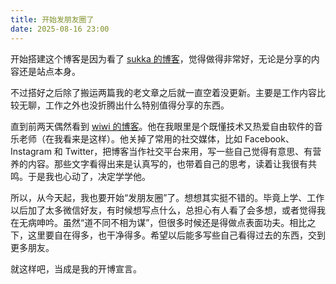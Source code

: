 ```yaml
---
title: 开始发朋友圈了
date: 2025-08-16 23:00
---
```


开始搭建这个博客是因为看了 [sukka 的博客](https://skk.moe/)，觉得做得非常好，无论是分享的内容还是站点本身。

不过搭好之后除了搬运两篇我的老文章之后就一直空着没更新。主要是工作内容比较无聊，工作之外也没折腾出什么特别值得分享的东西。

直到前两天偶然看到 [wiwi 的博客](https://wiwi.blog/)。他在我眼里是个既懂技术又热爱自由软件的音乐老师（在我看来是这样）。他关掉了常用的社交媒体，比如 Facebook、Instagram 和 Twitter，把博客当作社交平台来用，写一些自己觉得有意思、有营养的内容。那些文字看得出来是认真写的，也带着自己的思考，读着让我很有共鸣。于是我也心动了，决定学学他。

所以，从今天起，我也要开始“发朋友圈”了。想想其实挺不错的。毕竟上学、工作以后加了太多微信好友，有时候想写点什么，总担心有人看了会多想，或者觉得我在无病呻吟。虽然“道不同不相为谋”，但很多时候还是得做点表面功夫。相比之下，这里要自在得多，也干净得多。希望以后能多写些自己看得过去的东西，交到更多朋友。

就这样吧，当成是我的开博宣言。

